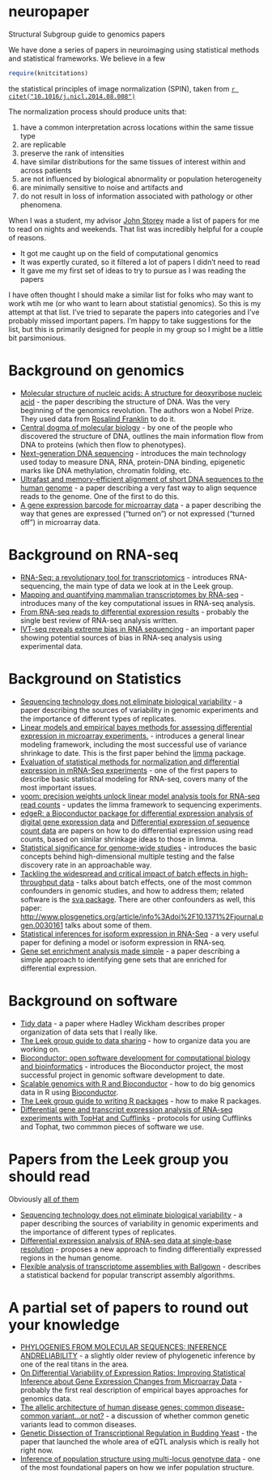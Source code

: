 neuropaper
==========

Structural Subgroup guide to genomics papers

We have done a series of papers in neuroimaging using statistical methods and statistical frameworks.  We believe in a few 
```r
require(knitcitations)
```

the statistical principles of image normalization (SPIN), taken from [`r citet("10.1016/j.nicl.2014.08.008")`](http://www.sciencedirect.com/science/article/pii/S221315821400117X)

The normalization process should produce units that:

1. have a common interpretation across locations within the same tissue type
2. are replicable
3. preserve the rank of intensities
4. have similar distributions for the same tissues of interest within and across patients
5. are not influenced by biological abnormality or population heterogeneity
6. are minimally sensitive to noise and artifacts and
7. do not result in loss of information associated with pathology or other phenomena.

When I was a student, my advisor [John Storey](http://www.genomine.org/) made a list of papers for me to read on nights and weekends. That list was incredibly helpful for a couple of reasons. 

* It got me caught up on the field of computational genomics
* It was expertly curated, so it filtered a lot of papers I didn't need to read
* It gave me my first set of ideas to try to pursue as I was reading the papers

I have often thought I should make a similar list for folks who may want to work wtih me (or who want to learn about statistial genomics). So this is my attempt at that list. I've tried to separate the papers into categories and I've probably missed important papers. I'm happy to take suggestions for the list, but this is primarily designed for people in my group so I might be a little bit parsimonious. 



Background on genomics
=====================

* [Molecular structure of nucleic acids: A structure for deoxyribose nucleic acid](http://www.nature.com/scitable/content/molecular-structure-of-nucleic-acids-a-structure-13997975) - the paper describing the structure of DNA. Was the very beginning of the genomics revolution. The authors won a Nobel Prize. They used data from [Rosalind Franklin](http://www.goodreads.com/book/show/326851.Rosalind_Franklin) to do it. 
* [Central dogma of molecular biology](http://www.nature.com/nature/focus/crick/pdf/crick227.pdf) - by one of the people who discovered the structure of DNA, outlines the main information flow from DNA to proteins (which then flow to phenotypes). 
* [Next-generation DNA sequencing](http://www.nature.com/nbt/journal/v26/n10/full/nbt1486.html) - introduces the main technology used today to measure DNA, RNA, protein-DNA binding, epigenetic marks like DNA methylation, chromatin folding, etc. 
* [Ultrafast and memory-efficient alignment of short DNA sequences to the human genome](http://genomebiology.com/2009/10/3/r25) - a paper describing a very fast way to align sequence reads to the genome. One of the first to do this. 
* [A gene expression barcode for microarray data](http://www.ncbi.nlm.nih.gov/pmc/articles/PMC3154617/) - a paper describing the way that genes are expressed ("turned on") or not expressed ("turned off") in microarray data. 

Background on RNA-seq
======================

* [RNA-Seq: a revolutionary tool for transcriptomics](http://www.nature.com/nrg/journal/v10/n1/full/nrg2484.html) - introduces RNA-sequencing, the main type of data we look at in the Leek group. 
* [Mapping and quantifying mammalian transcriptomes by RNA-seq](http://www.nature.com/nmeth/journal/v5/n7/abs/nmeth.1226.html) - introduces many of the key computational issues in RNA-seq analysis. 
* [From RNA-seq reads to differential expression results](http://genomebiology.com/2010/11/12/220) - probably the single best review of RNA-seq analysis written. 
* [IVT-seq reveals extreme bias in RNA sequencing](http://genomebiology.com/2014/15/6/R86) - an important paper showing potential sources of bias in RNA-seq analysis using experimental data. 





Background on Statistics
=========================

* [Sequencing technology does not eliminate biological variability](http://biostat.jhsph.edu/~jleek/papers/seqvar.pdf) - a paper describing the sources of variability in genomic experiments and the importance of different types of replicates.
* [Linear models and empirical bayes methods for assessing differential expression in microarray experiments.](http://www.ncbi.nlm.nih.gov/pubmed/16646809) - introduces a general linear modeling framework, including the most successful use of variance shrinkage to date. This is the first paper behind the [limma](http://www.bioconductor.org/packages/release/bioc/html/limma.html) package. 
* [Evaluation of statistical methods for normalization and differential expression in mRNA-Seq experiments](http://www.biomedcentral.com/1471-2105/11/94) - one of the first papers to describe basic statistical modeling for RNA-seq, covers many of the most important issues. 
* [voom: precision weights unlock linear model analysis tools for RNA-seq read counts](http://genomebiology.com/2014/15/2/R29) - updates the limma framework to sequencing experiments.
* [edgeR: a Bioconductor package for differential expression analysis of digital gene expression data](http://www.ncbi.nlm.nih.gov/pmc/articles/PMC2796818/) and [Differential expression of sequence count data](http://www.biomedcentral.com/content/pdf/gb-2010-11-10-r106.pdf) are papers on how to do differential expression using read counts, based on similar shrinkage ideas to those in limma. 
* [Statistical significance for genome-wide studies](http://www.pnas.org/content/100/16/9440.abstract) - introduces the basic concepts behind high-dimensional multiple testing and the false discovery rate in an approachable way. 
* [Tackling the widespread and critical impact of batch effects in high-throughput data](http://www.nature.com/nrg/journal/v11/n10/full/nrg2825.html) - talks about batch effects, one of the most common confounders in genomic studies, and how to address them; related software is the [sva package](http://www.bioconductor.org/packages/release/bioc/html/sva.html). There are other confounders as well, this paper: [http://www.plosgenetics.org/article/info%3Adoi%2F10.1371%2Fjournal.pgen.0030161](http://www.plosgenetics.org/article/info%3Adoi%2F10.1371%2Fjournal.pgen.0030161) talks about some of them. 
* [Statistical inferences for isoform expression in RNA-Seq](http://bioinformatics.oxfordjournals.org/content/25/8/1026.full.pdf) - a very useful paper for defining a model or isoform expression in RNA-seq. 
* [Gene set enrichment analysis made simple](http://www.ncbi.nlm.nih.gov/pubmed/20048385) - a paper describing a simple approach to identifying gene sets that are enriched for differential expression. 


Background on software
=====================

* [Tidy data](http://vita.had.co.nz/papers/tidy-data.pdf) - a paper where Hadley Wickham describes proper organization of data sets that I really like. 
* [The Leek group guide to data sharing](https://github.com/jtleek/datasharing) - how to organize data you are working on. 
* [Bioconductor: open software development for computational biology and bioinformatics](http://genomebiology.com/content/5/10/R80) - introduces the Bioconductor project, the most successful project in genomic software development to date. 
* [Scalable genomics with R and Bioconductor](http://arxiv.org/pdf/1409.2864v1.pdf) - how to do big genomics data in R using [Bioconductor](http://bioconductor.org/). 
* [The Leek group guide to writing R packages](https://github.com/jtleek/rpackages) - how to make R packages. 
* [Differential gene and transcript expression analysis of RNA-seq experiments with TopHat and Cufflinks](http://www.nature.com/nprot/journal/v7/n3/abs/nprot.2012.016.html) - protocols for using Cufflinks and Tophat, two commmon pieces of software we use. 

Papers from the Leek group you should read
=====================

Obviously [all of them](http://jtleek.com/papers/)

* [Sequencing technology does not eliminate biological variability](http://biostat.jhsph.edu/~jleek/papers/seqvar.pdf) - a paper describing the sources of variability in genomic experiments and the importance of different types of replicates.
* [Differential expression analysis of RNA-seq data at single-base resolution](http://biostatistics.oxfordjournals.org/content/early/2014/01/06/biostatistics.kxt053.short) - proposes a new approach to finding differentially expressed regions in the human genome. 
* [Flexible analysis of transcriptome assemblies with Ballgown](http://biorxiv.org/content/biorxiv/early/2014/09/05/003665.full.pdf) - describes a statistical backend for popular transcript assembly algorithms. 




A partial set of papers to round out your knowledge
=====================

* [PHYLOGENIES FROM MOLECULAR SEQUENCES: INFERENCE ANDRELIABILITY ](http://www.annualreviews.org/doi/pdf/10.1146/annurev.ge.22.120188.002513) - a slightly older review of phylogenetic inference by one of the real titans in the area. 
* [On Differential Variability of Expression Ratios: Improving Statistical Inference about Gene Expression Changes from Microarray Data](http://online.liebertpub.com/doi/abs/10.1089/106652701300099074) - probably the first real description of empirical bayes approaches for genomics data. 
* [The allelic architecture of human disease genes: common disease-common variant...or not?](http://www.ncbi.nlm.nih.gov/pubmed/12351577) - a discussion of whether common genetic variants lead to common diseases. 
* [Genetic Dissection of Transcriptional Regulation in Budding Yeast](http://www.sciencemag.org/content/296/5568/752.short) - the paper that launched the whole area of eQTL analysis which is really hot right now. 
* [Inference of population structure using multi-locus genotype data](http://www.genetics.org/content/155/2/945.full.pdf&embedded=true) - one of the most foundational papers on how we infer population structure. 